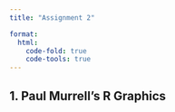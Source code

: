 ```yaml
---
title: "Assignment 2"

format:
  html:
    code-fold: true
    code-tools: true
---
```


## 1. Paul Murrell's R Graphics 
